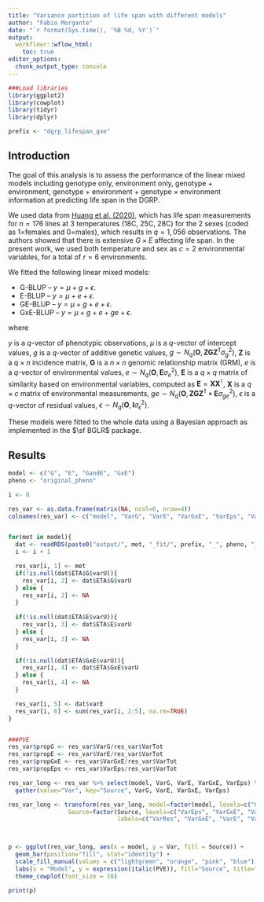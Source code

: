 ```yaml
---
title: "Variance partition of life span with different models"
author: "Fabio Morgante"
date: "`r format(Sys.time(), '%B %d, %Y')`"
output: 
  workflowr::wflow_html:
    toc: true
editor_options:
  chunk_output_type: console
---
```


```r
###Load libraries
library(ggplot2)
library(cowplot)
library(tidyr)
library(dplyr)

prefix <- "dgrp_lifespan_gxe"
```

## Introduction

The goal of this analysis is to assess the performance of the linear mixed models including genotype only, environment only,
genotype + environment, genotype + environment + genotype $\times$ environment information at predicting life span in the 
DGRP.

We used data from [Huang et al. (2020)](https://journals.plos.org/plosbiology/article?id=10.1371/journal.pbio.3000645), which
has life span measurements for $n=176$ lines at 3 temperatures (18C, 25C, 28C) for the 2 sexes (coded as 1=females and 0=males), 
which results in $q=1,056$ observations. 
The authors showed that there is extensive $G \times E$ affecting life span. In the present work, we used both temperature 
and sex as $c=2$ environmental variables, for a total of $r=6$ environments.

We fitted the following linear mixed models:

* G-BLUP -- $y = \mu + g + \epsilon$.
* E-BLUP -- $y = \mu + e + \epsilon$.
* GE-BLUP -- $y = \mu + g + e + \epsilon$.
* GxE-BLUP -- $y = \mu + g + e + ge + \epsilon$.

where

$y$ is a $q$-vector of phenotypic observations, 
$\mu$ is a $q$-vector of intercept values, 
$g$ is a $q$-vector of additive genetic values, $g \sim N_q(\mathbf O, \mathbf{ZGZ^\intercal} \sigma^2_g)$, 
$\mathbf Z$ is a $q \times n$ incidence matrix, 
$\mathbf G$ is a $n \times n$ genomic relationship matrix (GRM), 
$e$ is a $q$-vector of environmental values, $e \sim N_q(\mathbf O, \mathbf{E} \sigma^2_e)$, 
$\mathbf E$ is a $q \times q$  matrix of similarity based on environmental variables, computed as 
$\mathbf E = \mathbf{XX}^\intercal$, 
$\mathbf X$ is a $q \times c$ matrix of environmental measurements,
$ge \sim N_q(\mathbf O, \mathbf{ZGZ^\intercal \circ E} \sigma^2_{ge})$,
$\epsilon$ is a $q$-vector of residual values, $\epsilon \sim N_q(\mathbf O, \mathbf{I} \sigma^2_\epsilon)$.

These models were fitted to the whole data using a Bayesian approach as implemented in the $\sf BGLR$ package.

## Results

```r
model <- c("G", "E", "GandE", "GxE")
pheno <- "original_pheno"

i <- 0

res_var <- as.data.frame(matrix(NA, ncol=6, nrow=4))
colnames(res_var) <- c("model", "VarG", "VarE", "VarGxE", "VarEps", "VarTot")


for(met in model){
  dat <- readRDS(paste0("output/", met, "_fit/", prefix, "_", pheno, "_", met, "_fit_whole_data.rds"))
  i <- i + 1

  res_var[i, 1] <- met
  if(!is.null(dat$ETA$G$varU)){
    res_var[i, 2] <- dat$ETA$G$varU
  } else {
    res_var[i, 2] <- NA
  }
      
  if(!is.null(dat$ETA$E$varU)){
    res_var[i, 3] <- dat$ETA$E$varU
  } else {
    res_var[i, 3] <- NA
  }

  if(!is.null(dat$ETA$GxE$varU)){
    res_var[i, 4] <- dat$ETA$GxE$varU
  } else {
    res_var[i, 4] <- NA
  }

  res_var[i, 5] <- dat$varE
  res_var[i, 6] <- sum(res_var[i, 2:5], na.rm=TRUE)
}


###PVE
res_var$propG <- res_var$VarG/res_var$VarTot
res_var$propE <- res_var$VarE/res_var$VarTot
res_var$propGxE <- res_var$VarGxE/res_var$VarTot
res_var$propEps <- res_var$VarEps/res_var$VarTot

res_var_long <- res_var %>% select(model, VarG, VarE, VarGxE, VarEps) %>% 
  gather(value="Var", key="Source", VarG, VarE, VarGxE, VarEps)

res_var_long <- transform(res_var_long, model=factor(model, levels=c("G", "E", "GandE", "GxE")),
                 Source=factor(Source, levels=c("VarEps", "VarGxE", "VarE", "VarG"), 
                               labels=c("VarRes", "VarGxE", "VarE", "VarG")))



p <- ggplot(res_var_long, aes(x = model, y = Var, fill = Source)) +
  geom_bar(position="fill", stat="identity") +
  scale_fill_manual(values = c("lightgreen", "orange", "pink", "blue")) +
  labs(x = "Model", y = expression(italic(PVE)), fill="Source", title="") +
  theme_cowplot(font_size = 18) 

print(p)
```

